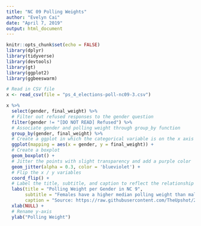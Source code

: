 ```yaml
---
title: "NC 09 Polling Weights"
author: "Evelyn Cai"
date: "April 7, 2019"
output: html_document
---
```


```r
knitr::opts_chunk$set(echo = FALSE)
library(dplyr)
library(tidyverse)
library(devtools)
library(gt)
library(ggplot2)
library(ggbeeswarm)

# Read in CSV file
x <- read_csv(file = "ps_4_elections-poll-nc09-3.csv")
```

```r
x %>%
  select(gender, final_weight) %>%
  # Filter out refused responses to the gender question
  filter(gender != "[DO NOT READ] Refused") %>%
  # Associate gender and polling weight through group_by function
  group_by(gender, final_weight) %>%
  # Create a ggplot in which the categorical variable is on the x axis (will coord flip)
  ggplot(mapping = aes(x = gender, y = final_weight)) + 
  # Create a boxplot
  geom_boxplot() +
  # Jitter the points with slight transparency and add a purple color
  geom_jitter(alpha = 0.3, color = 'blueviolet') +
  # Flip the x / y variables
  coord_flip() +
  # Label the title, subtitle, and caption to reflect the relationship between gender and polling weight and source of data
  labs(title = "Polling Weight per Gender in NC 9",
       subtitle = "Females have a higher median polling weight than males",
       caption = "Source: https://raw.githubusercontent.com/TheUpshot/2018-live-poll-results/master/data/elections-poll-nc09-3.csv") +
  xlab(NULL) +
  # Rename y-axis
  ylab("Polling Weight")
```

